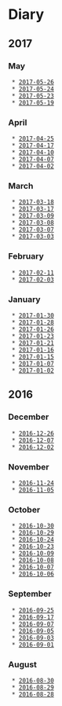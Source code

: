 
= Diary =

== 2017 ==

=== May ===
  * [[2017-05-26]]
  * [[2017-05-24]]
  * [[2017-05-23]]
  * [[2017-05-19]]

=== April ===
  * [[2017-04-25]]
  * [[2017-04-17]]
  * [[2017-04-10]]
  * [[2017-04-07]]
  * [[2017-04-02]]

=== March ===
  * [[2017-03-18]]
  * [[2017-03-17]]
  * [[2017-03-09]]
  * [[2017-03-08]]
  * [[2017-03-07]]
  * [[2017-03-03]]

=== February ===
  * [[2017-02-11]]
  * [[2017-02-03]]

=== January ===
  * [[2017-01-30]]
  * [[2017-01-28]]
  * [[2017-01-26]]
  * [[2017-01-23]]
  * [[2017-01-21]]
  * [[2017-01-16]]
  * [[2017-01-15]]
  * [[2017-01-07]]
  * [[2017-01-02]]

== 2016 ==

=== December ===
  * [[2016-12-26]]
  * [[2016-12-07]]
  * [[2016-12-02]]

=== November ===
  * [[2016-11-24]]
  * [[2016-11-05]]

=== October ===
  * [[2016-10-30]]
  * [[2016-10-29]]
  * [[2016-10-24]]
  * [[2016-10-23]]
  * [[2016-10-09]]
  * [[2016-10-08]]
  * [[2016-10-07]]
  * [[2016-10-06]]

=== September ===
  * [[2016-09-25]]
  * [[2016-09-17]]
  * [[2016-09-07]]
  * [[2016-09-05]]
  * [[2016-09-03]]
  * [[2016-09-01]]

=== August ===
  * [[2016-08-30]]
  * [[2016-08-29]]
  * [[2016-08-28]]
